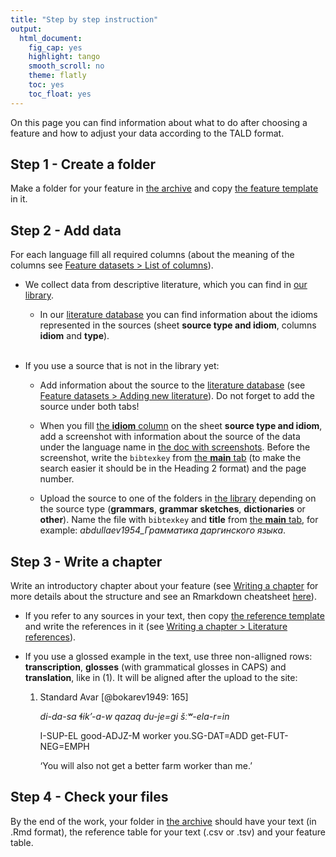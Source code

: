 ```yaml
---
title: "Step by step instruction"
output:
  html_document:
    fig_cap: yes
    highlight: tango
    smooth_scroll: no
    theme: flatly
    toc: yes
    toc_float: yes
---
```


On this page you can find information about what to do after choosing a feature and how to adjust your data according to the TALD format. 

## Step 1 - Create a folder

Make a folder for your feature in [the archive](https://drive.google.com/drive/u/2/folders/1Rrm0NOH2E7dGMC97TdCFhjg7Y_FrAU3i) and copy [the feature template](https://docs.google.com/spreadsheets/d/1ptIOqpr6PMLdMv0QOLShO_bvQMmYz_88q4My7rC9wY0/edit#gid=0) in it.

## Step 2 - Add data

For each language fill all required columns (about the meaning of the columns see [Feature datasets > List of columns](https://sverhees.github.io/dagatlas_masterskaya/datasets.html#list-of-columns)).
 
* We collect data from descriptive literature, which you can find in [our library](https://drive.google.com/drive/u/2/folders/14RBA31Cj1MsFSiV4E_ZqTLGOhI1dUfMD).
  
  + In our [literature database](https://docs.google.com/spreadsheets/d/1XmOaGjd3ri6uA6yKBNobEfRqkPnsO3ljy_DssM2JrqM/edit#gid=1077173260) you can find information about the idioms represented in the sources (sheet **source type and idiom**, columns **idiom** and **type**).
<br>
<br>
      
* If you use a source that is not in the library yet:

  + Add information about the source to the [literature database](https://docs.google.com/spreadsheets/d/1XmOaGjd3ri6uA6yKBNobEfRqkPnsO3ljy_DssM2JrqM/edit) (see [Feature datasets > Adding new literature](https://sverhees.github.io/dagatlas_masterskaya/datasets.html#Adding_new_literature)). Do not forget to add the source under both tabs!
      
  + When you fill [the **idiom** column](https://docs.google.com/document/d/1UxcF_NxtyahVieVcmu7FIb7TchTiT5ZKoIu4xJvT8D4/edit#heading=h.69dtoqp4g73) on the sheet **source type and idiom**, add a screenshot with information about the source of the data under the language name in [the doc with screenshots](https://docs.google.com/document/d/1UxcF_NxtyahVieVcmu7FIb7TchTiT5ZKoIu4xJvT8D4/edit). Before the screenshot, write the `bibtexkey` from [the **main** tab](https://docs.google.com/spreadsheets/d/1XmOaGjd3ri6uA6yKBNobEfRqkPnsO3ljy_DssM2JrqM/edit) (to make the search easier it should be in the Heading 2 format) and the page number. 
      
  + Upload the source to one of the folders in [the library](https://drive.google.com/drive/u/2/folders/14RBA31Cj1MsFSiV4E_ZqTLGOhI1dUfMD) depending on the source type (**grammars**, **grammar sketches**, **dictionaries** or **other**). Name the file with `bibtexkey` and **title** from [the **main** tab](https://docs.google.com/spreadsheets/d/1XmOaGjd3ri6uA6yKBNobEfRqkPnsO3ljy_DssM2JrqM/edit), for example: *abdullaev1954_Грамматика даргинского языка*.
      
## Step 3 - Write a chapter

Write an introductory chapter about your feature (see [Writing a chapter](https://sverhees.github.io/dagatlas_masterskaya/chapters.html) for more details about the structure and see an Rmarkdown cheatsheet [here](https://rstudio.com/wp-content/uploads/2015/02/rmarkdown-cheatsheet.pdf)).

* If you refer to any sources in your text, then copy [the reference template](https://docs.google.com/spreadsheets/d/1P7cQTkXiT6cmRJyZQpVjj-bVFmJpTq3VcMB8bxNPhjI/edit?usp=sharing) and write the references in it (see [Writing a chapter > Literature references](https://sverhees.github.io/dagatlas_masterskaya/chapters.html#Literature_references)).

* If you use a glossed example in the text, use three non-alligned rows: **transcription**, **glosses** (with grammatical glosses in CAPS) and **translation**, like in (@one). It will be aligned after the upload to the site:

  (@one) Standard Avar [@bokarev1949: 165]

      *di-da-sa ɬik’-a-w qazaq du-je=gi šːʷ-ela-r=in*

      I-SUP-EL good-ADJZ-M worker you.SG-DAT=ADD get-FUT-NEG=EMPH

      'You will also not get a better farm worker than me.'

## Step 4 - Check your files

By the end of the work, your folder in [the archive](https://drive.google.com/drive/u/2/folders/1Rrm0NOH2E7dGMC97TdCFhjg7Y_FrAU3i) should have your text (in .Rmd format), the reference table for your text (.csv or .tsv) and your feature table.

